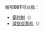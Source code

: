 缩写'''DST'''可以指：
*[[夏时制|夏时制]]（{{lang-en|Daylight saving time}}）
*[[深空应答机|深空应答机]]（{{lang-en|deep space transponder}}）
{{disambig|Cat=三字拉丁字母缩写消歧义}}